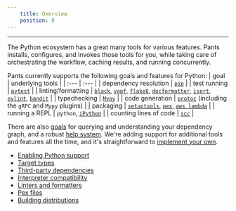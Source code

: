 ```yaml
---
    title: Overview
    position: 0
---
```




---

The Python ecosystem has a great many tools for various features. Pants installs, configures, and invokes those tools for you, while taking care of orchestrating the workflow, caching results, and running concurrently.

Pants currently supports the following goals and features for Python:
| goal | underlying tools |
| :--- | :--- |
| dependency resolution | [`pip`](doc:python-third-party-dependencies) |
| test running | [`pytest`](doc:reference-pytest) |
| linting/formatting | [`black`](doc:reference-black), [`yapf`](doc:reference-yapf), [`flake8`](doc:reference-flake8), [`docformatter`](doc:reference-docformatter), [`isort`](doc:reference-isort), [`pylint`](doc:reference-pylint), [`bandit`](doc:reference-bandit) |
| typechecking | [`Mypy`](doc:reference-mypy) |
| code generation | [`protoc`](docs:reference-protoc) (including the `gRPC` and `Mypy` plugins) |
| packaging | [`setuptools`](doc:reference-setuptools), [`pex`](doc:reference-pex), [`aws lambda`](doc:reference-lambdex) |
| running a REPL | `python`, [`iPython`](doc:reference-ipython) |
| counting lines of code | [`scc`](doc:reference-scc) |

There are also [goals](doc:project-introspection) for querying and understanding your dependency graph, and a robust [help system](doc:command-line-help).  We're adding support for additional tools and features all the time, and it's straightforward to [implement your own](doc:plugins-overview). 

- [Enabling Python support](doc:python-backend) 
- [Target types](doc:python-target-types) 
- [Third-party dependencies](doc:python-third-party-dependencies) 
- [Interpreter compatibility](doc:python-interpreter-compatibility) 
- [Linters and formatters](doc:python-linters-and-formatters) 
- [Pex files](doc:pex-files) 
- [Building distributions](doc:python-distributions)